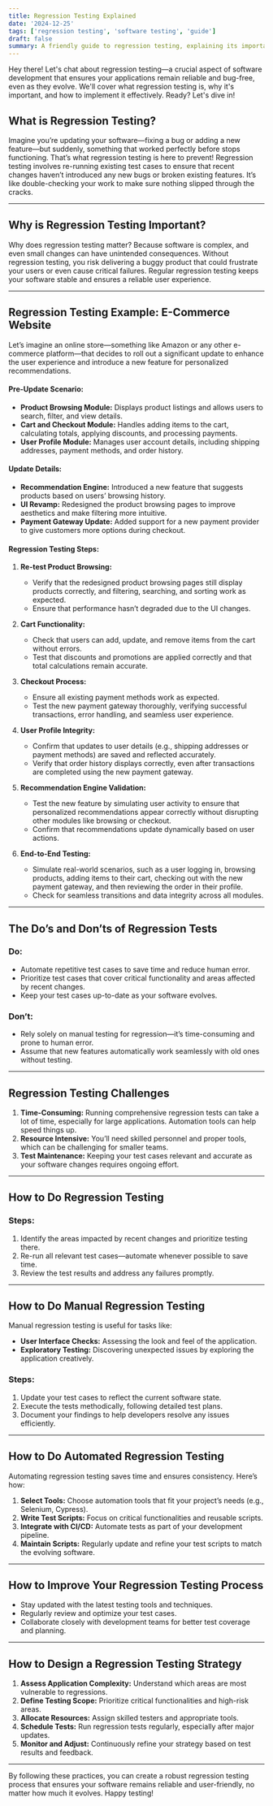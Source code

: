 ```yaml
---
title: Regression Testing Explained
date: '2024-12-25'
tags: ['regression testing', 'software testing', 'guide']
draft: false
summary: A friendly guide to regression testing, explaining its importance, challenges, and how to do it effectively.
---
```


Hey there! Let's chat about regression testing—a crucial aspect of software development that ensures your applications remain reliable and bug-free, even as they evolve. We'll cover what regression testing is, why it's important, and how to implement it effectively. Ready? Let's dive in! 

## What is Regression Testing?

Imagine you’re updating your software—fixing a bug or adding a new feature—but suddenly, something that worked perfectly before stops functioning. That’s what regression testing is here to prevent! Regression testing involves re-running existing test cases to ensure that recent changes haven’t introduced any new bugs or broken existing features. It’s like double-checking your work to make sure nothing slipped through the cracks.

---

## Why is Regression Testing Important?

Why does regression testing matter? Because software is complex, and even small changes can have unintended consequences. Without regression testing, you risk delivering a buggy product that could frustrate your users or even cause critical failures. Regular regression testing keeps your software stable and ensures a reliable user experience.

---

## Regression Testing Example: E-Commerce Website

Let’s imagine an online store—something like Amazon or any other e-commerce platform—that decides to roll out a significant update to enhance the user experience and introduce a new feature for personalized recommendations.

#### **Pre-Update Scenario:**

- **Product Browsing Module:** Displays product listings and allows users to search, filter, and view details.
- **Cart and Checkout Module:** Handles adding items to the cart, calculating totals, applying discounts, and processing payments.
- **User Profile Module:** Manages user account details, including shipping addresses, payment methods, and order history.

#### **Update Details:**

- **Recommendation Engine:** Introduced a new feature that suggests products based on users’ browsing history.
- **UI Revamp:** Redesigned the product browsing pages to improve aesthetics and make filtering more intuitive.
- **Payment Gateway Update:** Added support for a new payment provider to give customers more options during checkout.

#### **Regression Testing Steps:**

1. **Re-test Product Browsing:**
   - Verify that the redesigned product browsing pages still display products correctly, and filtering, searching, and sorting work as expected.
   - Ensure that performance hasn’t degraded due to the UI changes.

2. **Cart Functionality:**
   - Check that users can add, update, and remove items from the cart without errors.
   - Test that discounts and promotions are applied correctly and that total calculations remain accurate.

3. **Checkout Process:**
   - Ensure all existing payment methods work as expected.
   - Test the new payment gateway thoroughly, verifying successful transactions, error handling, and seamless user experience.

4. **User Profile Integrity:**
   - Confirm that updates to user details (e.g., shipping addresses or payment methods) are saved and reflected accurately.
   - Verify that order history displays correctly, even after transactions are completed using the new payment gateway.

5. **Recommendation Engine Validation:**
   - Test the new feature by simulating user activity to ensure that personalized recommendations appear correctly without disrupting other modules like browsing or checkout.
   - Confirm that recommendations update dynamically based on user actions.

6. **End-to-End Testing:**
   - Simulate real-world scenarios, such as a user logging in, browsing products, adding items to their cart, checking out with the new payment gateway, and then reviewing the order in their profile.
   - Check for seamless transitions and data integrity across all modules.

---

## The Do’s and Don’ts of Regression Tests

### Do:
- Automate repetitive test cases to save time and reduce human error.
- Prioritize test cases that cover critical functionality and areas affected by recent changes.
- Keep your test cases up-to-date as your software evolves.

### Don’t:
- Rely solely on manual testing for regression—it’s time-consuming and prone to human error.
- Assume that new features automatically work seamlessly with old ones without testing.

---

## Regression Testing Challenges

1. **Time-Consuming:** Running comprehensive regression tests can take a lot of time, especially for large applications. Automation tools can help speed things up.
2. **Resource Intensive:** You’ll need skilled personnel and proper tools, which can be challenging for smaller teams.
3. **Test Maintenance:** Keeping your test cases relevant and accurate as your software changes requires ongoing effort.

---

## How to Do Regression Testing

### Steps:
1. Identify the areas impacted by recent changes and prioritize testing there.
2. Re-run all relevant test cases—automate whenever possible to save time.
3. Review the test results and address any failures promptly.

---

## How to Do Manual Regression Testing

Manual regression testing is useful for tasks like:
- **User Interface Checks:** Assessing the look and feel of the application.
- **Exploratory Testing:** Discovering unexpected issues by exploring the application creatively.

### Steps:
1. Update your test cases to reflect the current software state.
2. Execute the tests methodically, following detailed test plans.
3. Document your findings to help developers resolve any issues efficiently.

---

## How to Do Automated Regression Testing

Automating regression testing saves time and ensures consistency. Here’s how:

1. **Select Tools:** Choose automation tools that fit your project’s needs (e.g., Selenium, Cypress).
2. **Write Test Scripts:** Focus on critical functionalities and reusable scripts.
3. **Integrate with CI/CD:** Automate tests as part of your development pipeline.
4. **Maintain Scripts:** Regularly update and refine your test scripts to match the evolving software.

---

## How to Improve Your Regression Testing Process

- Stay updated with the latest testing tools and techniques.
- Regularly review and optimize your test cases.
- Collaborate closely with development teams for better test coverage and planning.

---

## How to Design a Regression Testing Strategy

1. **Assess Application Complexity:** Understand which areas are most vulnerable to regressions.
2. **Define Testing Scope:** Prioritize critical functionalities and high-risk areas.
3. **Allocate Resources:** Assign skilled testers and appropriate tools.
4. **Schedule Tests:** Run regression tests regularly, especially after major updates.
5. **Monitor and Adjust:** Continuously refine your strategy based on test results and feedback.

---

By following these practices, you can create a robust regression testing process that ensures your software remains reliable and user-friendly, no matter how much it evolves. Happy testing!
